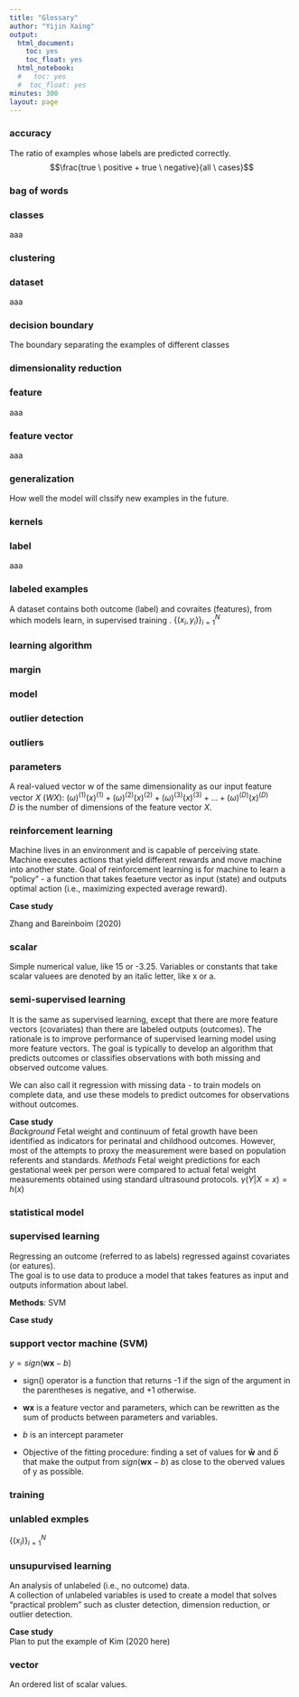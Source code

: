 ```yaml
---
title: "Glossary"
author: "Yijin Xaing"
output:
  html_document:
    toc: yes
    toc_float: yes
  html_notebook:
  #   toc: yes
  #  toc_float: yes
minutes: 300
layout: page
---
```



### accuracy
The ratio of examples whose labels are predicted correctly.
$$\frac{true \ positive + true \ negative}{all  \ cases}$$

### bag of words
### classes  
aaa  

### clustering
### dataset  
aaa  

### decision boundary
The boundary separating the examples of different classes   

### dimensionality reduction
### feature  
aaa  

### feature vector  
aaa   

### generalization
How well the model will clssify new examples in the future.  

### kernels

### label  
aaa  

### labeled examples
A dataset contains both outcome (label) and covraites (features), from which models learn, in supervised training .
$\{(x_{i},y_{i})\}_{i=1}^{N}$  

### learning algorithm

### margin

### model
### outlier detection
### outliers

### parameters
A real-valued vector w of the same dimensionality as our input feature vector $X$ $(WX)$: $(\omega)^{(1)}(x)^{(1)} + (\omega)^{(2)}(x)^{(2)}+ (\omega)^{(3)}(x)^{(3)}+...+(\omega)^{(D)}(x)^{(D)}$  
$D$ is the number of dimensions of the feature vector $X$.  

### reinforcement learning
Machine lives in an environment and is capable of perceiving state. Machine executes actions that yield different rewards and move machine into another state. Goal of reinforcement learning is for machine to learn a "policy" - a function that takes feaeture vector as input (state) and outputs optimal action (i.e., maximizing expected average reward).  

**Case study**    

Zhang and Bareinboim (2020)  

### scalar  
Simple numerical value, like 15 or -3.25. Variables or constants that take scalar valuees are denoted by an italic letter, like x or a.

### semi-supervised learning  
It is the same as supervised learning, except that there are more feature vectors (covariates) than there are labeled outputs (outcomes). The rationale is to improve performance of supervised learning model using more feature vectors. The goal is typically to develop an algorithm that predicts outcomes or classifies observations with both missing and observed outcome values.    

We can also call it regression with missing data - to train models on complete data, and use these models to predict outcomes for observations without outcomes.  

**Case study**  
*Background* Fetal weight and continuum of fetal growth have been identified as indicators for perinatal and childhood outcomes. However, most of the attempts to proxy the measurement were based on population referents and standards. 
*Methods* Fetal weight predictions for each gestational week per person were compared to actual fetal weight measurements obtained using standard ultrasound protocols. $\gamma(Y|X=x)=h(x)$   


### statistical model

### supervised learning   
Regressing an outcome (referred to as labels) regressed against covariates (or eatures).  
The goal is to use data to produce a model that takes features as input and outputs information about label.  

**Methods**: SVM

**Case study**     
  

### support vector machine (SVM)
$y=sign(\boldsymbol{wx}-b)$    

- sign() operator is a function that returns -1 if the sign of the argument in the parentheses is negative, and +1 otherwise.  

- $\boldsymbol{wx}$ is a feature vector and parameters, which can be rewritten as the sum of products between parameters and variables.   

- $b$ is an intercept parameter  

- Objective of the fitting procedure: finding a set of values for $\boldsymbol{\bar{w}}$ and $\bar{b}$ that make the output from $sign(\boldsymbol{wx}-b)$ as close to the oberved values of y as possible.  

### training


### unlabled exmples
$\{(x_{i})\}_{i=1}^{N}$    

### unsupurvised learning
An analysis of unlabeled (i.e., no outcome) data.   
A collection of unlabeled variables is used to create a model that solves "practical problem" such as cluster detection, dimension reduction, or outlier detection.  

**Case study**  
Plan to put the example of Kim (2020 here)

### vector
An ordered list of scalar values.